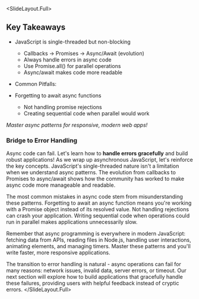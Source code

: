 
<SlideLayout.Full>
## Key Takeaways

- JavaScript is single-threaded but non-blocking
  - Callbacks → Promises → Async/Await (evolution)
  - Always handle errors in async code
  - Use Promise.all() for parallel operations
  - Async/await makes code more readable

- Common Pitfalls:
- Forgetting to await async functions
  - Not handling promise rejections
  - Creating sequential code when parallel would work

*Master async patterns for responsive, modern web apps!*

### Bridge to Error Handling
Async code can fail. Let's learn how to **handle errors gracefully** and build robust applications!
<Notes>
As we wrap up asynchronous JavaScript, let's reinforce the key concepts. JavaScript's single-threaded nature isn't a limitation when we understand async patterns. The evolution from callbacks to Promises to async/await shows how the community has worked to make async code more manageable and readable.

The most common mistakes in async code stem from misunderstanding these patterns. Forgetting to await an async function means you're working with a Promise object instead of its resolved value. Not handling rejections can crash your application. Writing sequential code when operations could run in parallel makes applications unnecessarily slow.

Remember that async programming is everywhere in modern JavaScript: fetching data from APIs, reading files in Node.js, handling user interactions, animating elements, and managing timers. Master these patterns and you'll write faster, more responsive applications.

The transition to error handling is natural - async operations can fail for many reasons: network issues, invalid data, server errors, or timeout. Our next section will explore how to build applications that gracefully handle these failures, providing users with helpful feedback instead of cryptic errors.
</Notes>
</SlideLayout.Full>